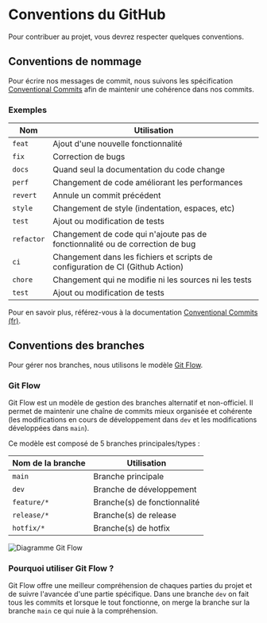 
# Conventions du GitHub

Pour contribuer au projet, vous devrez respecter quelques conventions.

## Conventions de nommage

Pour écrire nos messages de commit, nous suivons les spécification [Conventional Commits](https://www.conventionalcommits.org/fr)
afin de maintenir une cohérence dans nos commits.

### Exemples

| Nom        | Utilisation                                                                    |
| ---------- | ------------------------------------------------------------------------------ |
| `feat`     | Ajout d'une nouvelle fonctionnalité                                            |
| `fix`      | Correction de bugs                                                             |
| `docs`     | Quand seul la documentation du code change                                     |
| `perf`     | Changement de code améliorant les performances                                 |
| `revert`   | Annule un commit précédent                                                     |
| `style`    | Changement de style (indentation, espaces, etc)                                |
| `test`     | Ajout ou modification de tests                                                 |
| `refactor` | Changement de code qui n'ajoute pas de fonctionnalité ou de correction de bug  |
| `ci`       | Changement dans les fichiers et scripts de configuration de CI (Github Action) |
| `chore`    | Changement qui ne modifie ni les sources ni les tests                          |
| `test`     | Ajout ou modification de tests                                                 |

Pour en savoir plus, référez-vous à la documentation [Conventional Commits (fr)](https://www.conventionalcommits.org/fr).

## Conventions des branches

Pour gérer nos branches, nous utilisons le modèle [Git Flow](https://www.atlassian.com/fr/git/tutorials/comparing-workflows/gitflow-workflow).

### Git Flow

Git Flow est un modèle de gestion des branches alternatif et non-officiel. Il permet de maintenir une chaîne de commits mieux organisée et cohérente (les modifications en cours de développement dans `dev` et les modifications développées dans `main`).

Ce modèle est composé de 5 branches principales/types :

| Nom de la branche | Utilisation                  |
| ----------------- | ---------------------------- |
| `main`            | Branche principale           |
| `dev`             | Branche de développement     |
| `feature/*`       | Branche(s) de fonctionnalité |
| `release/*`       | Branche(s) de release        |
| `hotfix/*`        | Branche(s) de hotfix         |

<Image
  src="https://wac-cdn.atlassian.com/dam/jcr:a13c18d6-94f3-4fc4-84fb-2b8f1b2fd339/01%20How%20it%20works.svg?cdnVersion=1136"
  alt="Diagramme Git Flow"
  width={600}
  height={400}
  className="nx-my-8 lg:nx-max-w-4xl 3xl:nx-max-w-5xl"
/>

### Pourquoi utiliser Git Flow ?

Git Flow offre une meilleur compréhension de chaques parties du projet et de suivre l'avancée d'une partie spécifique. Dans une branche `dev` on fait tous les commits et lorsque le tout fonctionne,
on merge la branche sur la branche `main` ce qui nuie à la compréhension.
